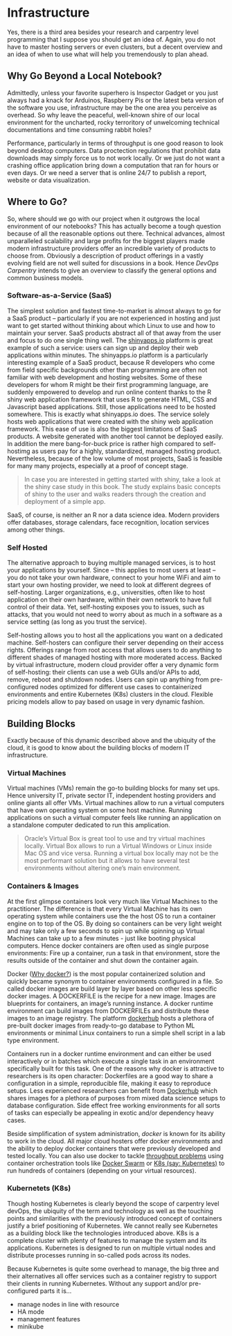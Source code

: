 # Infrastructure

Yes, there is a third area besides your research and carpentry level programming that I suppose you should get an idea of. Again, you do not have to master hosting servers or even clusters, but a decent overview and an idea of when to use what will
help you tremendously to plan ahead. 

## Why Go Beyond a Local Notebook?

Admittedly, unless your favorite superhero is Inspector Gadget or you just always had a knack for Arduinos, Raspberry Pis or the latest beta version of the software you use, infrastructure may be the one area you perceive as overhead. So why leave the peaceful, well-known shire of our local environment for the uncharted, rocky terroritory of unwelcoming technical documentations and time consuming rabbit holes?

Performance, particularly in terms of throughput is one good reason to look beyond desktop computers. Data proctection regulations that prohibit data downloads may simply force us to not work locally. Or we just do not want a crashing office application bring down a computation that ran for hours or even days. Or we need a server that is online 24/7 to publish a report, website or data visualization. 


## Where to Go? 

So, where should we go with our project when it outgrows the local environment of our notebooks? This has actually become a tough question because of all the reasonable options out there. Technical advances, almost unparalleled scalability and large profits for the biggest players made modern infrastructure providers offer an incredible variety of products to choose from. Obviously a description of product offerings in a vastly evolving field are not well suited for discussions in a book. Hence *DevOps Carpentry* intends to give an overview to classify the general options and common business models. 

### Software-as-a-Service (SaaS)

The simplest solution and fastest time-to-market is almost always to go for a SaaS product -- particularly if you are not experienced in hosting and just want to get started without thinking about which Linux to use and how to maintain your server. SaaS products abstract all of that away from the user and focus to do one single thing well. The [shinyapps.io](https://shinyapps.io) platform is great example of such a service: users can sign up and deploy their web applications within minutes. The shinyapps.io platform is a particularly interesting example of a SaaS product, because R developers who come from field specific backgrounds other than programming are often not familiar with web development and hosting websites. Some of these developers for whom R might be their first programming language, are suddenly empowered to develop and run online content thanks to the R shiny web application framework that uses R to generate HTML, CSS and Javascript based applications. Still, those applications need to be hosted somewhere. This is exactly what shinyapps.io does. The service solely hosts web applications that were created with the shiny web application framework. This ease of use is also the biggest limitations of SaaS products. A website generated with another tool cannot be deployed easily. In addition the mere bang-for-buck price is rather high compared to self-hostimg as users pay for a highly, standardized, managed hosting product. Nevertheless, because of the low volume of most projects, SaaS is feasible for many many projects, especially at a proof of concept stage.

>In case you are interested in getting started with shiny, take a look at the shiny case study in this book. The study explains basic concepts of shiny to the user and walks readers through the creation and deployment of a simple app. 

SaaS, of course, is neither an R nor a data science idea. Modern providers offer databases, storage calendars, face recognition, location services among other things. 


### Self Hosted

The alternative approach to buying multiple managed services, is to host your applications by yourself. 
Since -- this applies to most users at least -- you do not take your own hardware, connect to your home WiFi and aim to start your own hosting provider, we need to look at different degrees of self-hosting. Larger organizations, e.g., universities, often like to host application on their own hardware, within their own network to have full control of their data. Yet, self-hosting exposes you to issues, such as attacks, that you would not need to worry about as much in a software as a service setting (as long as you trust the service). 

Self-hosting allows you to host all the applications you want on a dedicated machine. Self-hosters can configure their server depending on their access rights. Offerings range from root access that allows users to do anything to different shades of managed hosting with more moderated access. Backed by virtual infrastructure, modern cloud provider offer a very dynamic form of self-hosting: their clients can use a web GUIs and/or APIs to add, remove, reboot and shutdown nodes. Users can spin up anything from pre-configured nodes optimized for different use cases to containerized environments and entire Kubernetes (K8s) clusters in the cloud. Flexible pricing models allow to pay based on usage in very dynamic fashion. 




## Building Blocks

Exactly because of this dynamic described above and the ubiquity of the cloud, it is good to know about the building blocks of modern IT infrastructure. 


### Virtual Machines
Virtual machines (VMs) remain the go-to building blocks for many set ups. Hence university IT, private sector IT, independent hosting providers and online giants all offer VMs. Virtual machines allow to run a virtual computers that have own operating system on some host machine. Running applications on such a virtual computer feels like running an application on a standalone computer dedicated to run this amplication.

>Oracle's Virtual Box is great tool to use and try virtual machines locally. Virtual Box allows to run a Virtual Windows or Linux inside Mac OS and vice versa. Running a virtual box locally may not be the most performant solution but it allows to have several test environments without altering one's main environment. 


### Containers & Images

At the first glimpse containers look very much like Virtual Machines to the practitioner. The difference is that every Virtual Machine has its own operating system while containers use the the host OS to run a container engine on to top of the OS. By doing so containers can be very light weight and may take only a few seconds to spin up while spinning up Virtual Machines can take up to a few minutes - just like booting physical computers. Hence docker containers are often used as single purpose environments: Fire up a container, run a task in that environment, store the results outside of the container and shut down the container again. 

Docker ([Why docker?](https://www.docker.com/why-docker)) is the most popular containerized solution and quickly became synonym to container environments configured in a file. So called docker images are build layer by layer based on other less specific docker images. A DOCKERFILE is the recipe for a new image. Images are blueprints for containers, an image's running instance. A docker runtime environment can build images from DOCKERFILEs and distribute these images to an image registry. The platform [dockerhub](https://dockerhub.com) hosts a plethora of pre-built docker images from ready-to-go database to Python ML environments or minimal Linux containers to run a simple shell script in a lab type environment. 

Containers run in a docker runtime environment and can either be used interactively or in batches which execute a single task in an environment specifically built for this task. One of the reasons why docker is attractive to researchers is its open character: Dockerfiles are a good way to share a configuration in a simple, reproducible file, making it easy to reproduce setups. Less experienced researchers can benefit from [Dockerhub](https://hub.docker.com/) which shares images for a plethora of purposes from mixed data science setups to database configuration. Side effect free working environments for all sorts of tasks can especially be appealing in exotic and/or dependency heavy cases. 

Beside simplification of system administration, *docker* is known for its ability to work in the cloud. All major cloud hosters offer docker environments and the ability to deploy docker containers that were previously developed and tested locally. You can also use docker to tackle [throughput problems](#glossary) using container orchestration tools like [Docker Swarm](https://docs.docker.com/engine/swarm/swarm-tutorial/) or [K8s (say: Kubernetes)](https://kubernetes.io/) to run hundreds of containers (depending on your virtual resources).

### Kubernetets (K8s)
Though hosting Kubernetes is clearly beyond the scope of carpentry level devOps, the ubiquity of the term and technology as well as the touching points and similarities with the previously introduced concept of containers justify a brief positioning of Kubernetes. We cannot really see Kubernetes as a building block like the technologies introduced above. K8s is a complete cluster with plenty of features to manage the system and its applications. Kubernetes is designed to run on multiple virtual nodes and distribute processes running in so-called pods across its nodes.

Because Kubernetes is quite some overhead to manage, the big three and their alternatives all offer services such as a container registry to support their clients in running Kubernetes. Without any support and/or pre-configured parts it is... 

- manage nodes in line with resource
- HA mode
- management features
- minikube


